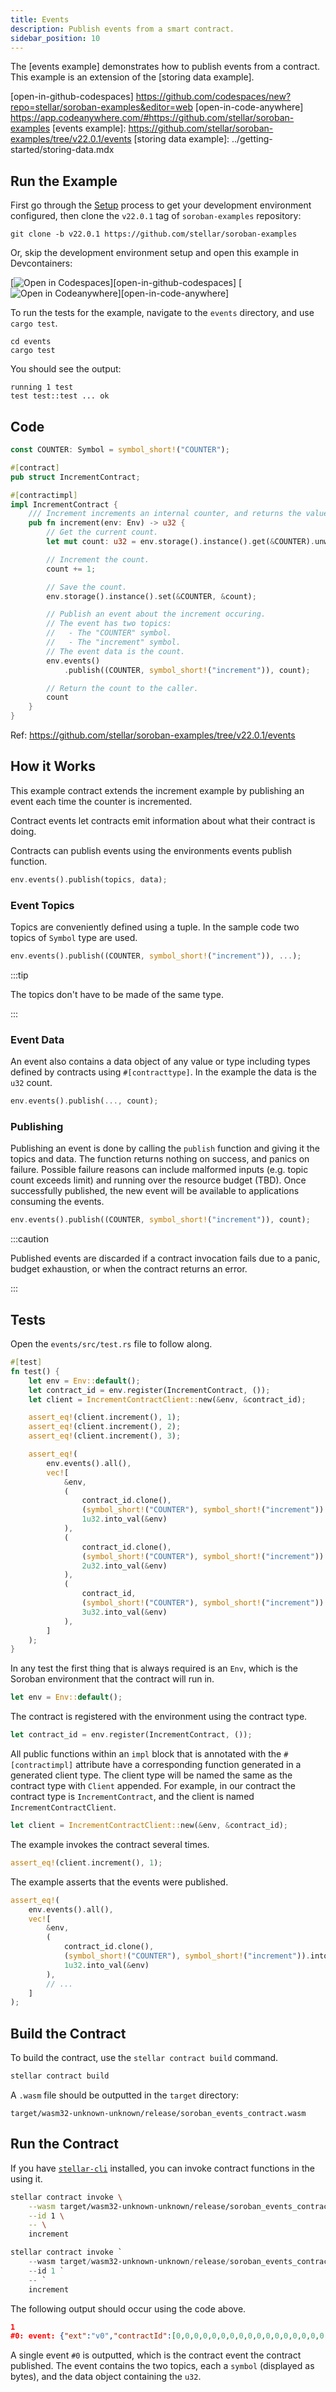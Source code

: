 ```yaml
---
title: Events
description: Publish events from a smart contract.
sidebar_position: 10
---
```


<head>
  <title>Publish events from a smart contract.</title>
  <meta charSet="utf-8" />
  <meta property="og:title" content="Publish events from a smart contract." />
  <meta
    property="og:description"
    content="Publish events from a smart contract. Contract events let contracts emit information about what the contract is doing using the environment events publish function."
  />
</head>


The [events example] demonstrates how to publish events from a contract. This example is an extension of the [storing data example].

[open-in-github-codespaces] https://github.com/codespaces/new?repo=stellar/soroban-examples&editor=web [open-in-code-anywhere] https://app.codeanywhere.com/#https://github.com/stellar/soroban-examples [events example]: https://github.com/stellar/soroban-examples/tree/v22.0.1/events [storing data example]: ../getting-started/storing-data.mdx

## Run the Example

First go through the [Setup] process to get your development environment configured, then clone the `v22.0.1` tag of `soroban-examples` repository:

[setup]: ../getting-started/setup.mdx

```
git clone -b v22.0.1 https://github.com/stellar/soroban-examples
```

Or, skip the development environment setup and open this example in Devcontainers:

[![Open in Codespaces](https://github.com/codespaces/badge.svg)][open-in-github-codespaces] [![Open in Codeanywhere](https://codeanywhere.com/img/open-in-codeanywhere-btn.svg)][open-in-code-anywhere]

To run the tests for the example, navigate to the `events` directory, and use `cargo test`.

```
cd events
cargo test
```

You should see the output:

```
running 1 test
test test::test ... ok
```

## Code

```rust title="events/src/lib.rs"
const COUNTER: Symbol = symbol_short!("COUNTER");

#[contract]
pub struct IncrementContract;

#[contractimpl]
impl IncrementContract {
    /// Increment increments an internal counter, and returns the value.
    pub fn increment(env: Env) -> u32 {
        // Get the current count.
        let mut count: u32 = env.storage().instance().get(&COUNTER).unwrap_or(0); // If no value set, assume 0.

        // Increment the count.
        count += 1;

        // Save the count.
        env.storage().instance().set(&COUNTER, &count);

        // Publish an event about the increment occuring.
        // The event has two topics:
        //   - The "COUNTER" symbol.
        //   - The "increment" symbol.
        // The event data is the count.
        env.events()
            .publish((COUNTER, symbol_short!("increment")), count);

        // Return the count to the caller.
        count
    }
}
```

Ref: https://github.com/stellar/soroban-examples/tree/v22.0.1/events

## How it Works

This example contract extends the increment example by publishing an event each time the counter is incremented.

Contract events let contracts emit information about what their contract is doing.

Contracts can publish events using the environments events publish function.

```rust
env.events().publish(topics, data);
```

### Event Topics

Topics are conveniently defined using a tuple. In the sample code two topics of `Symbol` type are used.

```rust
env.events().publish((COUNTER, symbol_short!("increment")), ...);
```

:::tip

The topics don't have to be made of the same type.

:::

### Event Data

An event also contains a data object of any value or type including types defined by contracts using `#[contracttype]`. In the example the data is the `u32` count.

```rust
env.events().publish(..., count);
```

### Publishing

Publishing an event is done by calling the `publish` function and giving it the topics and data. The function returns nothing on success, and panics on failure. Possible failure reasons can include malformed inputs (e.g. topic count exceeds limit) and running over the resource budget (TBD). Once successfully published, the new event will be available to applications consuming the events.

```rust
env.events().publish((COUNTER, symbol_short!("increment")), count);
```

:::caution

Published events are discarded if a contract invocation fails due to a panic, budget exhaustion, or when the contract returns an error.

:::

## Tests

Open the `events/src/test.rs` file to follow along.

```rust title="events/src/test.rs"
#[test]
fn test() {
    let env = Env::default();
    let contract_id = env.register(IncrementContract, ());
    let client = IncrementContractClient::new(&env, &contract_id);

    assert_eq!(client.increment(), 1);
    assert_eq!(client.increment(), 2);
    assert_eq!(client.increment(), 3);

    assert_eq!(
        env.events().all(),
        vec![
            &env,
            (
                contract_id.clone(),
                (symbol_short!("COUNTER"), symbol_short!("increment")).into_val(&env),
                1u32.into_val(&env)
            ),
            (
                contract_id.clone(),
                (symbol_short!("COUNTER"), symbol_short!("increment")).into_val(&env),
                2u32.into_val(&env)
            ),
            (
                contract_id,
                (symbol_short!("COUNTER"), symbol_short!("increment")).into_val(&env),
                3u32.into_val(&env)
            ),
        ]
    );
}
```

In any test the first thing that is always required is an `Env`, which is the Soroban environment that the contract will run in.

```rust
let env = Env::default();
```

The contract is registered with the environment using the contract type.

```rust
let contract_id = env.register(IncrementContract, ());
```

All public functions within an `impl` block that is annotated with the `#[contractimpl]` attribute have a corresponding function generated in a generated client type. The client type will be named the same as the contract type with `Client` appended. For example, in our contract the contract type is `IncrementContract`, and the client is named `IncrementContractClient`.

```rust
let client = IncrementContractClient::new(&env, &contract_id);
```

The example invokes the contract several times.

```rust
assert_eq!(client.increment(), 1);
```

The example asserts that the events were published.

```rust
assert_eq!(
    env.events().all(),
    vec![
        &env,
        (
            contract_id.clone(),
            (symbol_short!("COUNTER"), symbol_short!("increment")).into_val(&env),
            1u32.into_val(&env)
        ),
        // ...
    ]
);
```

## Build the Contract

To build the contract, use the `stellar contract build` command.

```sh
stellar contract build
```

A `.wasm` file should be outputted in the `target` directory:

```
target/wasm32-unknown-unknown/release/soroban_events_contract.wasm
```

## Run the Contract

If you have [`stellar-cli`] installed, you can invoke contract functions in the using it.

<Tabs groupId="platform" defaultValue={getPlatform()}>

<TabItem value="unix" label="macOS/Linux">

```sh
stellar contract invoke \
    --wasm target/wasm32-unknown-unknown/release/soroban_events_contract.wasm \
    --id 1 \
    -- \
    increment
```

</TabItem>

<TabItem value="windows" label="Windows (PowerShell)">

```powershell
stellar contract invoke `
    --wasm target/wasm32-unknown-unknown/release/soroban_events_contract.wasm `
    --id 1 `
    -- `
    increment
```

</TabItem>

</Tabs>

The following output should occur using the code above.

```json
1
#0: event: {"ext":"v0","contractId":[0,0,0,0,0,0,0,0,0,0,0,0,0,0,0,0,0,0,0,0,0,0,0,0,0,0,0,0,0,0,0,1],"type":"contract","body":{"v0":{"topics":[{"symbol":[67,79,85,78,84,69,82]},{"symbol":[105,110,99,114,101,109,101,110,116]}],"data":{"u32":1}}}}
```

A single event `#0` is outputted, which is the contract event the contract published. The event contains the two topics, each a `symbol` (displayed as bytes), and the data object containing the `u32`.

[`stellar-cli`]: ../getting-started/setup.mdx#install-the-stellar-cli
